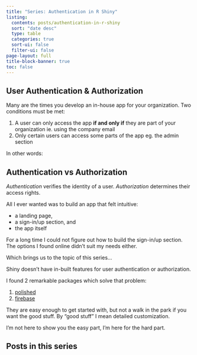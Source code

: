 ```yaml
---
title: "Series: Authentication in R Shiny"
listing:
  contents: posts/authentication-in-r-shiny
  sort: "date desc"
  type: table
  categories: true
  sort-ui: false
  filter-ui: false
page-layout: full
title-block-banner: true
toc: false
---
```


## User Authentication & Authorization

Many are the times you develop an in-house app for your organization. Two conditions must be met:

1. A user can only access the app **if and only if** they are part of your 
organization ie. using the company email
2. Only certain users can access some parts of the app eg. the admin section

In other words:

::: {.callout-tip}
## Authentication vs Authorization

*Authentication* verifies the identity of a user. *Authorization* determines
their access rights.
:::

All I ever wanted was to build an app that felt intuitive:

- a landing page, 
- a sign-in/up section, and 
- the app itself

For a long time I could not figure out how to build the sign-in/up section. The
options I found online didn't suit my needs either.

Which brings us to the topic of this series...

Shiny doesn't have in-built features for user authentication or authorization.

I found 2 remarkable packages which solve that problem:

1. [polished](https://github.com/Tychobra/polished)
1. [firebase](https://github.com/JohnCoene/firebase)

They are easy enough to get started with, but not a walk in the park if you want
the good stuff. By "good stuff" I mean detailed customization.

I'm not here to show you the easy part, I'm here for the hard part.

## Posts in this series
